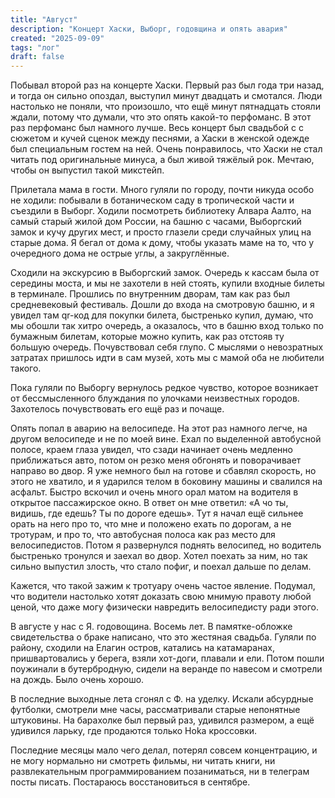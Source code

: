 ```yaml
---
title: "Август"
description: "Концерт Хаски, Выборг, годовщина и опять авария"
created: "2025-09-09"
tags: "лог"
draft: false
---
```


Побывал второй раз на концерте Хаски. Первый раз был года три назад, и тогда он сильно опоздал, выступил минут двадцать и смотался. Люди настолько не поняли, что произошло, что ещё минут пятнадцать стояли ждали, потому что думали, что это опять какой-то перфоманс. В этот раз перфоманс был намного лучше. Весь концерт был свадьбой с с сюжетом и кучей сценок между песнями, а Хаски в женской одежде был специальным гостем на ней. Очень понравилось, что Хаски не стал читать под оригинальные минуса, а был живой тяжёлый рок. Мечтаю, чтобы он выпустил такой микстейп.

Прилетала мама в гости. Много гуляли по городу, почти никуда особо не ходили: побывали в ботаническом саду в тропической части и съездили в Выборг. Ходили посмотреть библиотеку Алвара Аалто, на самый старый жилой дом России, на башню с часами, Выборгский замок и кучу других мест, и просто глазели среди случайных улиц на старые дома. Я бегал от дома к дому, чтобы указать маме на то, что у очередного дома не острые углы, а закруглённые.

Сходили на экскурсию в Выборгский замок. Очередь к кассам была от середины моста, и мы не захотели в ней стоять, купили входные билеты в терминале. Прошлись по внутренним дворам, там как раз был средневековый фестиваль. Дошли до входа на смотровую башню, и я увидел там qr-код для покупки билета, быстренько купил, думаю, что мы обошли так хитро очередь, а оказалось, что в башню вход только по бумажным билетам, которые можно купить, как раз отстояв ту большую очередь. Почувствовал себя глупо. С мыслями о невозратных затратах пришлось идти в сам музей, хоть мы с мамой оба не любители такого.

Пока гуляли по Выборгу вернулось редкое чувство, которое возникает от бессмысленного блуждания по улочками неизвестных городов. Захотелось почувствовать его ещё раз и почаще.

Опять попал в аварию на велосипеде. На этот раз намного легче, на другом велосипеде и не по моей вине. Ехал по выделенной автобусной полосе, краем глаза увидел, что сзади начинает очень медленно приближаться авто, потом он резко меня обгонять и поворачивает направо во двор. Я уже немного был на готове и сбавлял скорость, но этого не хватило, и я ударился телом в боковину машины и свалился на асфальт. Быстро вскочил и очень много орал матом на водителя в открытое пассажирское окно. В ответ он мне ответил: «А чо ты, видишь, где едешь? Ты по дороге едешь». Тут я начал ещё сильнее орать на него про то, что мне и положено ехать по дорогам, а не тротурам, и про то, что автобусная полоса как раз место для велосипедистов. Потом я развернулся поднять велосипед, но водитель быстренько тронулся и заехал во двор. Хотел поехать за ним, но так сильно выпустил злость, что стало пофиг, и поехал дальше по делам.

Кажется, что такой зажим к тротуару очень частое явление. Подумал, что водители настолько хотят доказать свою мнимую правоту любой ценой, что даже могу физически навредить велосипедисту ради этого.

В августе у нас с Я. годовощина. Восемь лет. В памятке-обложке свидетельства о браке написано, что это жестяная свадьба. Гуляли по району, сходили на Елагин остров, катались на катамаранах, пришвартовались у берега, взяли хот-доги, плавали и ели. Потом пошли поужинали в бутербродную, сидели на веранде по навесом и смотрели на дождь. Было очень хорошо.

В последние выходные лета сгонял с Ф. на уделку. Искали абсурдные футболки, смотрели мне часы, рассматривали старые непонятные штуковины. На барахолке был первый раз, удивился размером, а ещё удивился ларьку, где продаются только Hoka кроссовки.

Последние месяцы мало чего делал, потерял совсем концентрацию, и не могу нормально ни смотреть фильмы, ни читать книги, ни развлекательным программированием позаниматься, ни в телеграм посты писать. Постараюсь восстановиться в сентябре.
